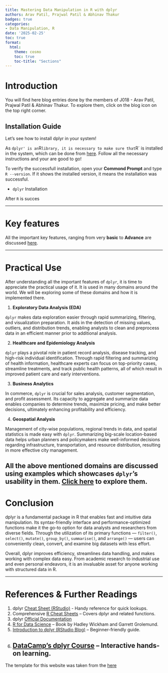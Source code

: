 ```yaml
---
title: Mastering Data Manipulation in R with dplyr
authors: Arav Patil, Prajwal Patil & Abhinav Thakur
badges: true
categories:
- Data Manipulation, R
date: '2025-02-25'
toc: true
format:
  html:
    theme: cosmo
    toc: true
    toc-title: "Sections"
---
```


# Introduction
You will find here blog entries done by the members of J018 - Arav Patil, Prajwal Patil & Abhinav Thakur. 
To explore them, click on the blog icon on the top right corner.

## Installation Guide

Let's see how to install dplyr in your system!

As `dplyr' is an `R` library, it is necessary to make sure that `R` is installed in the system, which can be done from [here](https://cran.r-project.org/bin/windows/base/).
Follow all the necessary instructions and your are good to go!

To verify the successfull installation, open your **Commond Prompt** and type `R --version`. If it shows the installed version, it means the installation was successful.

- `dplyr` Installation

After `R` is succes



---

# Key features

All the important key features, ranging from very **basic** to **Advance** are discussed [here](https://aravpatil000.github.io/quarto-web/posts/J018_R_Coding.html).

---

# Practical Use
After understanding all the important features of `dplyr`, it is time to appreciate the practical usage of it.
It is used in many domains around the world. We will be exploring some of these domains and how it is implemented there.

1. **Exploratory Data Analysis (EDA)**

`dplyr` makes data exploration easier through rapid summarizing, filtering, and visualization preparation. It aids in the detection of missing values, outliers, and distribution trends, enabling analysts to clean and preprocess data in an efficient manner prior to additional analysis.

2. **Healthcare and Epidemiology Analysis**

`dplyr` plays a pivotal role in patient record analysis, disease tracking, and high-risk individual identification. Through rapid filtering and summarizing of health information, healthcare experts can focus on top-priority cases, streamline treatments, and track public health patterns, all of which result in improved patient care and early interventions.

3. **Business Analytics**

In commerce, `dplyr` is crucial for sales analysis, customer segmentation, and profit assessment. Its capacity to aggregate and summarize data enables companies to determine trends, maximize pricing, and make better decisions, ultimately enhancing profitability and efficiency.

4. **Geospatial Analysis**

Management of city-wise populations, regional trends in data, and spatial statistics is made easy with `dplyr`. Summarizing big-scale location-based data helps urban planners and policymakers make well-informed decisions regarding infrastructure, transportation, and resource distribution, resulting in more effective city management.

**All the above mentioned domains are discussed using examples which showcases `dplyr`'s usability in them. [Click here](https://aravpatil000.github.io/quarto-web/posts/J018_Exposition.html) to explore them.**
---

# Conclusion
dplyr is a fundamental package in R that enables fast and intuitive data manipulation. Its syntax-friendly interface and performance-optimized functions make it the go-to option for data analysts and researchers from diverse fields. Through the utilization of its primary functions — `filter()`, `select()`, `mutate()`, `group_by()`, `summarise()`, and `arrange()` — users can conveniently clean, convert, and examine big datasets with less effort.

Overall, dplyr improves efficiency, streamlines data handling, and makes working with complex data easy. From academic research to industrial use and even personal endeavors, it is an invaluable asset for anyone working with structured data in R.

---

# References & Further Readings

1. dplyr [Cheat Sheet (RStudio)](https://rstudio.github.io/cheatsheets/data-transformation.pdf) - Handy reference for quick lookups.
2. Comprehensive [R Cheat Sheets](https://github.com/rstudio/cheatsheets) – Covers dplyr and related functions.
3. dplyr [Official Documentation](https://dplyr.tidyverse.org/)
4. [R for Data Science](https://r4ds.had.co.nz/) – Book by Hadley Wickham and Garrett Grolemund.
5. [Introduction to dplyr (RStudio Blog)](https://www.rstudio.com/resources/cheatsheets/) – Beginner-friendly guide.
6. [DataCamp’s dplyr Course](https://www.datacamp.com/courses/dplyr-data-manipulation-in-r) – Interactive hands-on learning.
---

The template for this website was taken from the [here](https://github.com/nipunbatra/quarto-template)